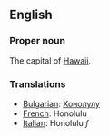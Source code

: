 ==English==

===Proper noun===

The capital of [[Hawaii]].

===Translations===
*[[Bulgarian]]: [[Хонолулу]]
*[[French]]: Honolulu
*[[Italian]]: Honolulu ''f''